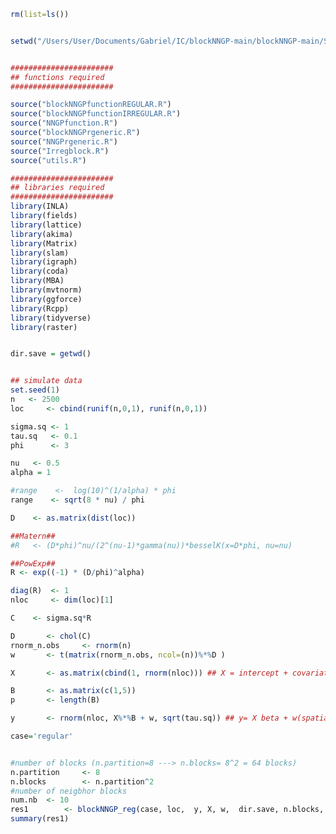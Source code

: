 ```r
rm(list=ls())


setwd("/Users/User/Documents/Gabriel/IC/blockNNGP-main/blockNNGP-main/SimulationStudy/Gaussian_example/")


#######################
## functions required
####################### 

source("blockNNGPfunctionREGULAR.R")
source("blockNNGPfunctionIRREGULAR.R")
source("NNGPfunction.R")
source("blockNNGPrgeneric.R")
source("NNGPrgeneric.R")
source("Irregblock.R")
source("utils.R")

#######################
## libraries required
####################### 
library(INLA)
library(fields)
library(lattice)
library(akima) 
library(Matrix)
library(slam)
library(igraph)
library(coda)
library(MBA)
library(mvtnorm)
library(ggforce)
library(Rcpp)
library(tidyverse)
library(raster)


dir.save = getwd()


## simulate data
set.seed(1)
n 	<- 2500
loc 	<- cbind(runif(n,0,1), runif(n,0,1))

sigma.sq <- 1
tau.sq	 <- 0.1
phi 	 <- 3

nu 	 <- 0.5
alpha = 1

#range    <-  log(10)^(1/alpha) * phi
range    <- sqrt(8 * nu) / phi

D 	 <- as.matrix(dist(loc))
```

```r
##Matern##
#R 	 <- (D*phi)^nu/(2^(nu-1)*gamma(nu))*besselK(x=D*phi, nu=nu)
```

```r
##PowExp##
R <- exp((-1) * (D/phi)^alpha)
```

```r
diag(R)  <- 1
nloc 	 <- dim(loc)[1]

C 	 <- sigma.sq*R

D 	 	<- chol(C)
rnorm_n.obs 	<- rnorm(n)
w 		<- t(matrix(rnorm_n.obs, ncol=(n))%*%D )

X 		<- as.matrix(cbind(1, rnorm(nloc))) ## X = intercept + covariate

B 		<- as.matrix(c(1,5))
p 		<- length(B)

y 		<- rnorm(nloc, X%*%B + w, sqrt(tau.sq)) ## y= X beta + w(spatial) + nugget

```

```r
case='regular'


#number of blocks (n.partition=8 ---> n.blocks= 8^2 = 64 blocks)
n.partition 	<- 8
n.blocks    	<- n.partition^2
#number of neigbhor blocks
num.nb 	<- 10
res1 	 	<- blockNNGP_reg(case, loc,  y, X, w,  dir.save, n.blocks, num.nb)
summary(res1)
```